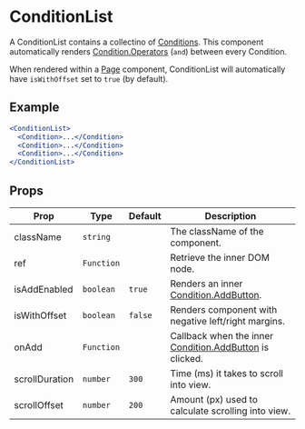 
<Meta title="Utilities/Condition Blocks/ConditionList" />

# ConditionList

A ConditionList contains a collectino of [Conditions](../Condition). This component automatically renders [Condition.Operators](../Condition) (`and`) between every Condition.

When rendered within a [Page](../Page) component, ConditionList will automatically have `isWithOffset` set to `true` (by default).

## Example

```jsx
<ConditionList>
  <Condition>...</Condition>
  <Condition>...</Condition>
  <Condition>...</Condition>
</ConditionList>
```

## Props

| Prop           | Type       | Default | Description                                                             |
| -------------- | ---------- | ------- | ----------------------------------------------------------------------- |
| className      | `string`   |         | The className of the component.                                         |
| ref            | `Function` |         | Retrieve the inner DOM node.                                            |
| isAddEnabled   | `boolean`  | `true`  | Renders an inner [Condition.AddButton](../Condition).                   |
| isWithOffset   | `boolean`  | `false` | Renders component with negative left/right margins.                     |
| onAdd          | `Function` |         | Callback when the inner [Condition.AddButton](../Condition) is clicked. |
| scrollDuration | `number`   | `300`   | Time (ms) it takes to scroll into view.                                 |
| scrollOffset   | `number`   | `200`   | Amount (px) used to calculate scrolling into view.                      |
